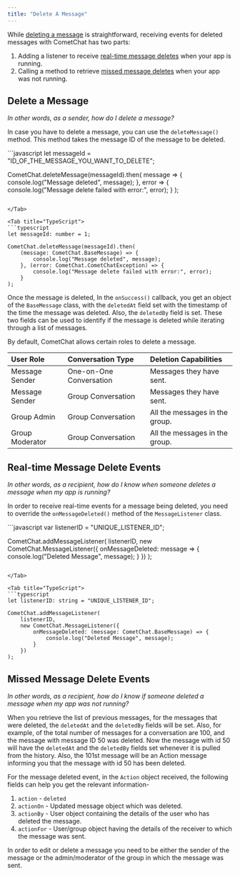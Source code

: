 ```yaml
---
title: "Delete A Message"
---
```




While [deleting a message](/sdk/react-native/3.0/messaging-delete-message#delete-a-message) is straightforward, receiving events for deleted messages with CometChat has two parts:

1. Adding a listener to receive [real-time message deletes](/sdk/react-native/3.0/messaging-delete-message#real-time-message-delete-events) when your app is running.
2. Calling a method to retrieve [missed message deletes](/sdk/react-native/3.0/messaging-delete-message#missed-message-delete-events) when your app was not running.

## Delete a Message

*In other words, as a sender, how do I delete a message?*

In case you have to delete a message, you can use the `deleteMessage()` method. This method takes the message ID of the message to be deleted.

<Tabs>
<Tab title="JavaScript">
```javascript
let messageId = "ID_OF_THE_MESSAGE_YOU_WANT_TO_DELETE";

CometChat.deleteMessage(messageId).then(
  message => {
    console.log("Message deleted", message);
  }, error => {
    console.log("Message delete failed with error:", error);
  }
);
```

</Tab>

<Tab title="TypeScript">
```typescript
let messageId: number = 1;

CometChat.deleteMessage(messageId).then(
    (message: CometChat.BaseMessage) => {
        console.log("Message deleted", message);
    }, (error: CometChat.CometChatException) => {
        console.log("Message delete failed with error:", error);
    }
);
```

</Tab>

</Tabs>

Once the message is deleted, In the `onSuccess()` callback, you get an object of the `BaseMessage` class, with the `deletedAt` field set with the timestamp of the time the message was deleted. Also, the `deletedBy` field is set. These two fields can be used to identify if the message is deleted while iterating through a list of messages.

By default, CometChat allows certain roles to delete a message.

| User Role       | Conversation Type       | Deletion Capabilities          |
| :--------------- | :----------------------- | :------------------------------ |
| Message Sender  | One-on-One Conversation | Messages they have sent.       |
| Message Sender  | Group Conversation      | Messages they have sent.       |
| Group Admin     | Group Conversation      | All the messages in the group. |
| Group Moderator | Group Conversation      | All the messages in the group. |

## Real-time Message Delete Events

*In other words, as a recipient, how do I know when someone deletes a message when my app is running?*

In order to receive real-time events for a message being deleted, you need to override the `onMessageDeleted()` method of the `MessageListener` class.

<Tabs>
<Tab title="JavaScript">
```javascript
var listenerID = "UNIQUE_LISTENER_ID";

CometChat.addMessageListener(
  listenerID,
  new CometChat.MessageListener({
    onMessageDeleted: message => {
      console.log("Deleted Message", message);
    }
  })
);
```

</Tab>

<Tab title="TypeScript">
```typescript
let listenerID: string = "UNIQUE_LISTENER_ID";

CometChat.addMessageListener(
    listenerID,
    new CometChat.MessageListener({
        onMessageDeleted: (message: CometChat.BaseMessage) => {
            console.log("Deleted Message", message);
        }
    })
);
```

</Tab>

</Tabs>

## Missed Message Delete Events

*In other words, as a recipient, how do I know if someone deleted a message when my app was not running?*

When you retrieve the list of previous messages, for the messages that were deleted, the `deletedAt` and the `deletedBy` fields will be set. Also, for example, of the total number of messages for a conversation are 100, and the message with message ID 50 was deleted. Now the message with id 50 will have the `deletedAt` and the `deletedBy` fields set whenever it is pulled from the history. Also, the 101st message will be an Action message informing you that the message with id 50 has been deleted.

For the message deleted event, in the `Action` object received, the following fields can help you get the relevant information-

1. `action` - `deleted`
2. `actionOn` - Updated message object which was deleted.
3. `actionBy` - User object containing the details of the user who has deleted the message.
4. `actionFor` - User/group object having the details of the receiver to which the message was sent.

<Note>

In order to edit or delete a message you need to be either the sender of the message or the admin/moderator of the group in which the message was sent.

</Note>
